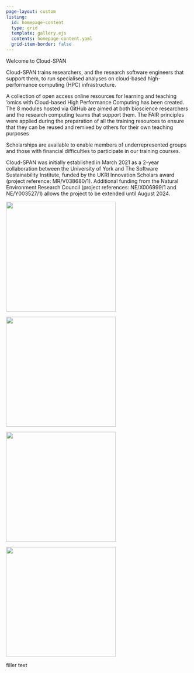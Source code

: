 ```yaml
---
page-layout: custom
listing:
  id: homepage-content
  type: grid
  template: gallery.ejs
  contents: homepage-content.yaml
  grid-item-border: false
---
```


::: hero
::: hero-content
::: hero-title
Welcome to Cloud-SPAN
:::
:::
:::

::: content-container
::: pullout-text
::: pullout-container
::: {.pullout-block .blue-background}
Cloud-SPAN trains researchers, and the research software engineers that support them, to run specialised analyses on cloud-based high-performance computing (HPC) infrastructure. 

A collection of open access online resources for learning and teaching 'omics with Cloud-based High Performance Computing has been created. The 8 modules hosted via GitHub are aimed at both bioscience researchers and the research computing teams that support them. The FAIR principles were applied during the preparation of all the training resources to ensure that they can be reused and remixed by others for their own teaching purposes 

Scholarships are available to enable members of underrepresented groups and those with financial difficulties to participate in our training courses.
:::
:::
:::
:::

::: content-container
::: {#homepage-content}
:::
:::

::: content-container
Cloud-SPAN was initially established in March 2021 as a 2-year collaboration between the University of York and The Software Sustainability Institute, funded by the UKRI Innovation Scholars award (project reference: MR/V038680/1). Additional funding from the Natural Environment Research Council (project references: NE/X006999/1 and NE/Y003527/1) allows the project to be extended until August 2024.
:::

::: content-container
::: {.responsive .gallery .gallery-center}
<img src="images/UKRI_logo.png" width="300" height="auto"/>
:::

::: {.responsive .gallery .gallery-center}
<img src="images/UoY_logo.png" width="300" height="auto"/>
:::

::: {.responsive .gallery .gallery-center}
<img src="images/SSI_logo.png" width="300" height="auto"/>
:::

::: {.responsive .gallery .gallery-center}
<img src="images/NERC_logo.png" width="300" height="auto"/>
:::
:::

::: content-container
::: seasalt-text
filler text
:::
:::
